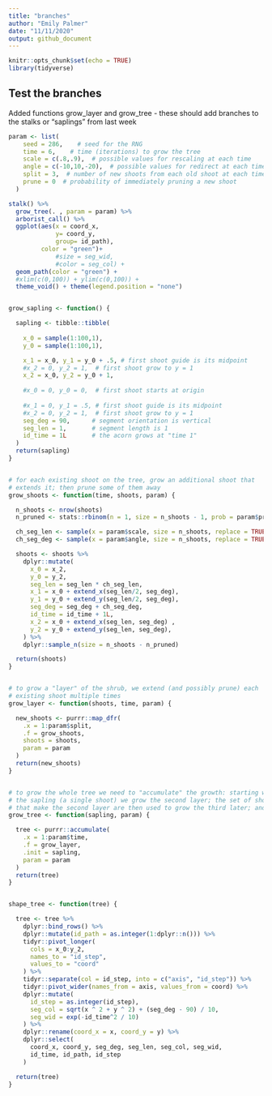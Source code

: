 ```yaml
---
title: "branches"
author: "Emily Palmer"
date: "11/11/2020"
output: github_document
---
```


```r
knitr::opts_chunk$set(echo = TRUE)
library(tidyverse)
```

## Test the branches 


Added functions grow_layer and grow_tree - these should add branches to the stalks or "saplings" from last week 

```r
param <- list(
    seed = 286,    # seed for the RNG
    time = 6,    # time (iterations) to grow the tree
    scale = c(.8,.9),  # possible values for rescaling at each time
    angle = c(-10,10,-20),  # possible values for redirect at each time
    split = 3,  # number of new shoots from each old shoot at each time
    prune = 0  # probability of immediately pruning a new shoot
  )

stalk() %>% 
  grow_tree(. , param = param) %>% 
  arborist_call() %>%
  ggplot(aes(x = coord_x,
             y= coord_y, 
             group= id_path),
         color = "green")+
             #size = seg_wid, 
             #color = seg_col) + 
  geom_path(color = "green") + 
  #xlim(c(0,100)) + ylim(c(0,100)) + 
  theme_void() + theme(legend.position = "none")



```


```r
grow_sapling <- function() {

  sapling <- tibble::tibble(
    
    x_0 = sample(1:100,1),
    y_0 = sample(1:100,1),

    x_1 = x_0, y_1 = y_0 + .5, # first shoot guide is its midpoint
    #x_2 = 0, y_2 = 1,  # first shoot grow to y = 1
    x_2 = x_0, y_2 = y_0 + 1,
    
    #x_0 = 0, y_0 = 0,  # first shoot starts at origin
    
    #x_1 = 0, y_1 = .5, # first shoot guide is its midpoint
    #x_2 = 0, y_2 = 1,  # first shoot grow to y = 1
    seg_deg = 90,      # segment orientation is vertical
    seg_len = 1,       # segment length is 1
    id_time = 1L       # the acorn grows at "time 1"
  )
  return(sapling)
}


# for each existing shoot on the tree, grow an additional shoot that
# extends it; then prune some of them away
grow_shoots <- function(time, shoots, param) {

  n_shoots <- nrow(shoots)
  n_pruned <- stats::rbinom(n = 1, size = n_shoots - 1, prob = param$prune)

  ch_seg_len <- sample(x = param$scale, size = n_shoots, replace = TRUE)
  ch_seg_deg <- sample(x = param$angle, size = n_shoots, replace = TRUE)

  shoots <- shoots %>%
    dplyr::mutate(
      x_0 = x_2,
      y_0 = y_2,
      seg_len = seg_len * ch_seg_len,
      x_1 = x_0 + extend_x(seg_len/2, seg_deg),
      y_1 = y_0 + extend_y(seg_len/2, seg_deg),
      seg_deg = seg_deg + ch_seg_deg,
      id_time = id_time + 1L,
      x_2 = x_0 + extend_x(seg_len, seg_deg) ,
      y_2 = y_0 + extend_y(seg_len, seg_deg),
    ) %>%
    dplyr::sample_n(size = n_shoots - n_pruned)

  return(shoots)
}


# to grow a "layer" of the shrub, we extend (and possibly prune) each
# existing shoot multiple times
grow_layer <- function(shoots, time, param) {

  new_shoots <- purrr::map_dfr(
    .x = 1:param$split,
    .f = grow_shoots,
    shoots = shoots,
    param = param
  )
  return(new_shoots)
}


# to grow the whole tree we need to "accumulate" the growth: starting with
# the sapling (a single shoot) we grow the second layer; the set of shoots
# that make the second layer are then used to grow the third later; and so on
grow_tree <- function(sapling, param) {

  tree <- purrr::accumulate(
    .x = 1:param$time,
    .f = grow_layer,
    .init = sapling,
    param = param
  )
  return(tree)
}


shape_tree <- function(tree) {

  tree <- tree %>%
    dplyr::bind_rows() %>%
    dplyr::mutate(id_path = as.integer(1:dplyr::n())) %>%
    tidyr::pivot_longer(
      cols = x_0:y_2,
      names_to = "id_step",
      values_to = "coord"
    ) %>%
    tidyr::separate(col = id_step, into = c("axis", "id_step")) %>%
    tidyr::pivot_wider(names_from = axis, values_from = coord) %>%
    dplyr::mutate(
      id_step = as.integer(id_step),
      seg_col = sqrt(x ^ 2 + y ^ 2) + (seg_deg - 90) / 10,
      seg_wid = exp(-id_time^2 / 10)
    ) %>%
    dplyr::rename(coord_x = x, coord_y = y) %>%
    dplyr::select(
      coord_x, coord_y, seg_deg, seg_len, seg_col, seg_wid,
      id_time, id_path, id_step
    )

  return(tree)
}
```

